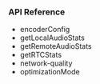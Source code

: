 
<PlatformWrapper platform="web">

### API Reference

- <Link to="{{global.API_REF_WEB_ROOT_VOICE_SDK}}/interfaces/microphoneaudiotrackinitconfig.html#encoderconfig">encoderConfig</Link>
- <Link to="{{global.API_REF_WEB_ROOT_VOICE_SDK}}/interfaces/iagorartcclient.html#getlocalaudiostats">getLocalAudioStats</Link>
- <Link to="{{global.API_REF_WEB_ROOT_VOICE_SDK}}/interfaces/iagorartcclient.html#getremoteaudiostats">getRemoteAudioStats</Link>
- <Link to="{{global.API_REF_WEB_ROOT_VOICE_SDK}}/interfaces/iagorartcclient.html#getrtcstats">getRTCStats</Link>
- <Link to="{{global.API_REF_WEB_ROOT_VOICE_SDK}}/interfaces/iagorartcclient.html#event_network_quality">network-quality</Link>
- <Link to="{{global.API_REF_WEB_ROOT_VOICE_SDK}}/interfaces/cameravideotrackinitconfig.html#optimizationmode">optimizationMode</Link>

</PlatformWrapper>

